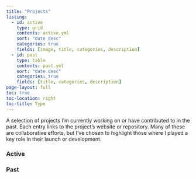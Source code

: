 ```yaml
---
title: "Projects"
listing:
  - id: active
    type: grid
    contents: active.yml
    sort: "date desc"
    categories: true
    fields: [image, title, categories, description]
  - id: past
    type: table
    contents: past.yml
    sort: "date desc"
    categories: true
    fields: [title, categories, description]
page-layout: full
toc: true
toc-location: right
toc-title: Type
---
```


A selection of projects I'm currently working on or have contributed to in the past.
Each entry links to the project's website or repository.
Many of these are collaborative efforts, but I've chosen to highlight those
where I played a key role in their launch or development.

### Active


:::{#active}
:::

### Past

:::{#past}
:::